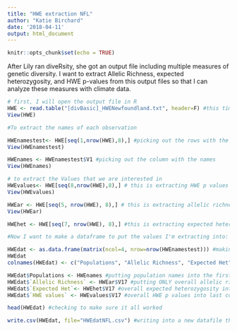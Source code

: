 ```yaml
---
title: "HWE extraction NFL"
author: "Katie Birchard"
date: '2018-04-11'
output: html_document
---
```


```r
knitr::opts_chunk$set(echo = TRUE)
```

After Lily ran diveRsity, she got an output file including multiple measures of genetic diversity. I want to extract Allelic Richness, expected heterozygosity, and HWE p-values from this output files so that I can analyze these measures with climate data.

```r
# first, I will open the output file in R
HWE <- read.table("[divBasic]_HWENewfoundland.txt", header=F) #this time this code worked for me! Did not work in other file (HWE values for all populations) for some reason...
View(HWE)

#To extract the names of each observation

HWEnamestest<- HWE[seq(1,nrow(HWE),8),] #picking out the rows with the names
View(HWEnamestest)

HWEnames <- HWEnamestest$V1 #picking out the column with the names
View(HWEnames)

# to extract the Values that we are interested in
HWEvalues<- HWE[seq(8,nrow(HWE),8),] # this is extracting HWE p values
View(HWEvalues)

HWEar <- HWE[seq(5, nrow(HWE), 8),] # this is extracting allelic richness
View(HWEar)

HWEhet <- HWE[seq(7, nrow(HWE), 8),] #this is extracting expected heterozygosity

#Now I want to make a dataframe to put the values I'm extracting into:

HWEdat <- as.data.frame(matrix(ncol=4, nrow=nrow(HWEnamestest))) #making an empty dataframe to put the HWE info into
HWEdat
colnames(HWEdat) <- c("Populations", "Allelic Richness", "Expected Het", "HWE values") #naming the columns

HWEdat$Populations <- HWEnames #putting population names into the first column
HWEdat$`Allelic Richness` <- HWEar$V17 #putting ONLY overall allelic richness for each population into second column
HWEdat$`Expected Het`<- HWEhet$V17 #overall expected heterozygosity into second column
HWEdat$`HWE values` <- HWEvalues$V17 #overall HWE p values into last column

head(HWEdat) #checking to make sure it all worked

write.csv(HWEdat, file="HWEdatNFL.csv") #writing into a new datafile that we can use for more analyses
```

